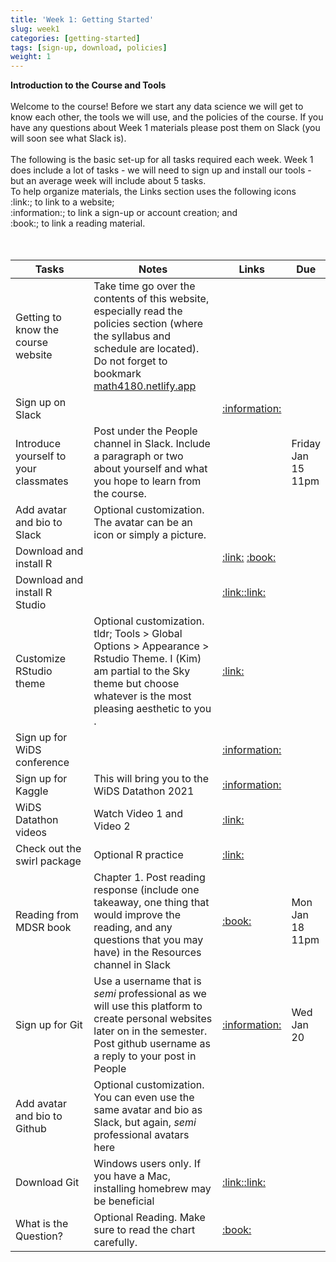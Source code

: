 ```yaml
---
title: 'Week 1: Getting Started'
slug: week1
categories: [getting-started]
tags: [sign-up, download, policies]
weight: 1
---
```




**Introduction to the Course and Tools** \
\
Welcome to the course! Before we start any data science we will get to know each other, the tools we will use, and the policies of the course. If you have any questions about Week 1 materials please post them on Slack (you will soon see what Slack is).\
\
The following is the basic set-up for all tasks required each week. Week 1 does include a lot of tasks - we will need to sign up and install our tools - but an average week will include about 5 tasks. \
To help organize materials, the Links section uses the following icons \
:link:; to link to a website; \
:information:; to link a sign-up or account creation; and \
:book:; to link a reading material.\
\
\


| Tasks | Notes | Links | Due |
| -------- | ------------- | ------ | ---- |
| Getting to know the course website | Take time go over the contents of this website, especially read the policies section (where the syllabus and schedule are located). Do not forget to bookmark [math4180.netlify.app](https://math4180.netlify.app/) | | 
| Sign up on Slack | | [:information:](https://join.slack.com/t/math4180/shared_invite/zt-kl64pc6d-mdMu3edXjbUhSzg1c4g2Lw) | | 
| Introduce yourself to your classmates | Post under the People channel in Slack. Include a paragraph or two about yourself and what you hope to learn from the course. | | Friday Jan 15 11pm | 
| Add avatar and bio to Slack | Optional customization. The avatar can be an icon or simply a picture. | | 
| Download and install R |  | [:link:](https://mirror.las.iastate.edu/CRAN/) [:book:](https://mdsr-book.github.io/mdsr2e/ch-R.html) | 
| Download and install R Studio | | [:link:](https://rstudio.com/products/rstudio/download/)[:link:](https://mdsr-book.github.io/mdsr2e/ch-R.html) |
| Customize RStudio theme | Optional customization. tldr; Tools > Global Options > Appearance > Rstudio Theme. I (Kim) am partial to the Sky theme but choose whatever is the most pleasing aesthetic to you . | [:link:](https://blog.rstudio.com/2018/10/29/rstudio-ide-custom-theme-support/) |
| Sign up for WiDS conference | | [:information:](https://airtable.com/shrLE1J7hVxuYAILv) | |
| Sign up for Kaggle | This will bring you to the WiDS Datathon 2021 | [:information:](https://www.kaggle.com/c/widsdatathon2021) | |
| WiDS Datathon videos | Watch Video 1 and Video 2 | [:link:](https://www.widsconference.org/datathon-resources.html) | |
| Check out the swirl package | Optional R practice | [:link:](https://swirlstats.com/students.html) | |
| Reading from MDSR book |Chapter 1. Post reading response (include one takeaway, one thing that would improve the reading, and any questions that you may have) in the Resources channel in Slack  | [:book:](https://mdsr-book.github.io/mdsr2e/ch-prologue.html) | Mon Jan 18 11pm |
| Sign up for Git | Use a username that is *semi* professional as we will use this platform to create personal websites later on in the semester. Post github username as a reply to your post in People | [:information:](https://github.com/) | Wed Jan 20 |
| Add avatar and bio to Github | Optional customization. You can even use the same avatar and bio as Slack, but again, *semi* professional avatars here | | 
| Download Git | Windows users only. If you have a Mac, installing homebrew may be beneficial | [:link:](https://git-scm.com/book/en/v2/Getting-Started-Installing-Git/)[:link:](https://brew.sh/)  | |
| What is the Question? | Optional Reading. Make sure to read the chart carefully. | [:book:](https://science.sciencemag.org/content/347/6228/1314.long) | |